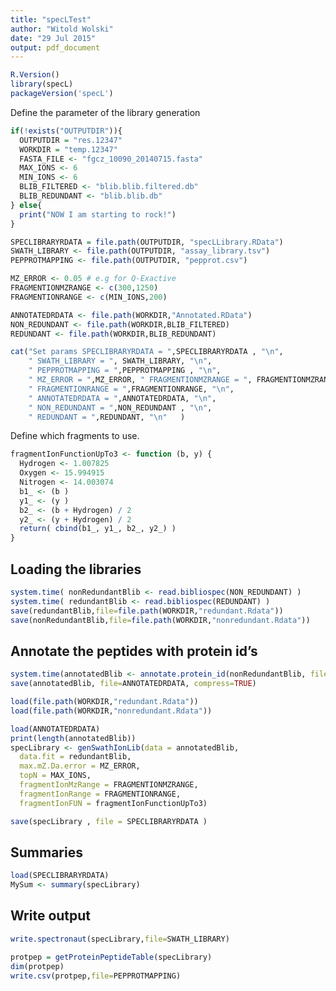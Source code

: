 ```yaml
---
title: "specLTest"
author: "Witold Wolski"
date: "29 Jul 2015"
output: pdf_document
---
```


```r
R.Version()
library(specL)
packageVersion('specL')
```

Define the parameter of the library generation

```r
if(!exists("OUTPUTDIR")){
  OUTPUTDIR = "res.12347"
  WORKDIR = "temp.12347"
  FASTA_FILE <- "fgcz_10090_20140715.fasta"
  MAX_IONS <- 6
  MIN_IONS <- 6
  BLIB_FILTERED <- "blib.blib.filtered.db"
  BLIB_REDUNDANT <- "blib.blib.db"
} else{
  print("NOW I am starting to rock!")
}

SPECLIBRARYRDATA = file.path(OUTPUTDIR, "specLLibrary.RData")
SWATH_LIBRARY <- file.path(OUTPUTDIR, "assay_library.tsv")
PEPPROTMAPPING <- file.path(OUTPUTDIR, "pepprot.csv")

MZ_ERROR <- 0.05 # e.g for Q-Exactive
FRAGMENTIONMZRANGE <- c(300,1250)
FRAGMENTIONRANGE <- c(MIN_IONS,200)

ANNOTATEDRDATA <- file.path(WORKDIR,"Annotated.RData")
NON_REDUNDANT <- file.path(WORKDIR,BLIB_FILTERED)
REDUNDANT <- file.path(WORKDIR,BLIB_REDUNDANT)

cat("Set params SPECLIBRARYRDATA = ",SPECLIBRARYRDATA , "\n",
    " SWATH_LIBRARY = ", SWATH_LIBRARY, "\n", 
    " PEPPROTMAPPING = ",PEPPROTMAPPING , "\n",
    " MZ_ERROR = ",MZ_ERROR, " FRAGMENTIONMZRANGE = ", FRAGMENTIONMZRANGE, "\n",
    " FRAGMENTIONRANGE = ",FRAGMENTIONRANGE, "\n",
    " ANNOTATEDRDATA = ",ANNOTATEDRDATA, "\n",
    " NON_REDUNDANT = ",NON_REDUNDANT , "\n",
    " REDUNDANT = ",REDUNDANT, "\n"   )

```


Define which fragments to use.

```r
fragmentIonFunctionUpTo3 <- function (b, y) {
  Hydrogen <- 1.007825
  Oxygen <- 15.994915
  Nitrogen <- 14.003074
  b1_ <- (b )
  y1_ <- (y )
  b2_ <- (b + Hydrogen) / 2
  y2_ <- (y + Hydrogen) / 2 
  return( cbind(b1_, y1_, b2_, y2_) )
}

```

## Loading the libraries

```r
system.time( nonRedundantBlib <- read.bibliospec(NON_REDUNDANT) )
system.time( redundantBlib <- read.bibliospec(REDUNDANT) )
save(redundantBlib,file=file.path(WORKDIR,"redundant.Rdata"))
save(nonRedundantBlib,file=file.path(WORKDIR,"nonredundant.Rdata"))
```
## Annotate the peptides with protein id's

```r
system.time(annotatedBlib <- annotate.protein_id(nonRedundantBlib, file=FASTA_FILE))
save(annotatedBlib, file=ANNOTATEDRDATA, compress=TRUE)
```

```r
load(file.path(WORKDIR,"redundant.Rdata"))
load(file.path(WORKDIR,"nonredundant.Rdata"))

load(ANNOTATEDRDATA)
print(length(annotatedBlib))
specLibrary <- genSwathIonLib(data = annotatedBlib,
  data.fit = redundantBlib,
  max.mZ.Da.error = MZ_ERROR,
  topN = MAX_IONS,
  fragmentIonMzRange = FRAGMENTIONMZRANGE,
  fragmentIonRange = FRAGMENTIONRANGE,
  fragmentIonFUN = fragmentIonFunctionUpTo3)

save(specLibrary , file = SPECLIBRARYRDATA )
```

## Summaries

```r
load(SPECLIBRARYRDATA)
MySum <- summary(specLibrary)

```

## Write output


```r
write.spectronaut(specLibrary,file=SWATH_LIBRARY)
```

```r
protpep = getProteinPeptideTable(specLibrary)
dim(protpep)
write.csv(protpep,file=PEPPROTMAPPING)

```

